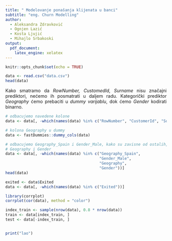 ```yaml
---
title: " Modelovanje ponašanja klijenata u banci"
subtitle: "eng. Churn Modelling"
author:
  - Aleksandra Zdravković
  - Ognjen Lazić
  - Kosta Ljujić
  - Mihajlo Srbakoski
output: 
  pdf_document:
    latex_engine: xelatex
---
```


<style>
body {
text-align: justify}
</style>

```r
knitr::opts_chunk$set(echo = TRUE)
```

```r
data <- read.csv("data.csv")
head(data)
```
Kako smatramo da *RowNumber, CustomedId, Surname* nisu značajni prediktori, nećemo ih posmatrati u daljem radu.
Kategorički prediktor *Geography* ćemo prebaciti u *dummy varijablu*, dok ćemo *Gender* kodirati binarno.

```r
# odbacujemo navedene kolone
data <- data[, -which(names(data) %in% c("RowNumber", "CustomerId", "Surname"))]

# kolona Geography u dummy
data <- fastDummies::dummy_cols(data)

# odbacujemo Geography_Spain i Gender_Male, kako su zavisne od ostalih, kao i 
# Geography i Gender
data <- data[, -which(names(data) %in% c("Geography_Spain", 
                                         "Gender_Male",
                                         "Geography",
                                         "Gender"))]
head(data)

```

```r
exited <- data$Exited
data <- data[, -which(names(data) %in% c("Exited"))]

library(corrplot)
corrplot(cor(data), method = "color")
```

```r
index_train <- sample(nrow(data), 0.8 * nrow(data))
train <- data[index_train, ]
test <- data[-index_train, ]


print("lao")
```

